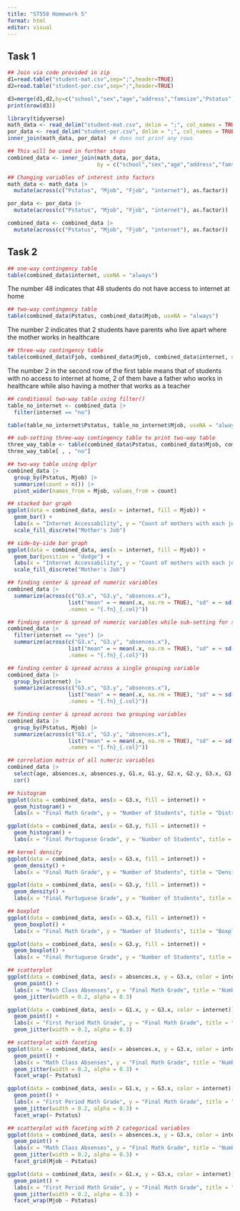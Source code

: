 ```yaml
---
title: "ST558 Homework 5"
format: html
editor: visual
---
```


## Task 1
```r
## Join via code provided in zip
d1=read.table("student-mat.csv",sep=";",header=TRUE)
d2=read.table("student-por.csv",sep=";",header=TRUE)

d3=merge(d1,d2,by=c("school","sex","age","address","famsize","Pstatus","Medu","Fedu","Mjob","Fjob","reason","nursery","internet"))
print(nrow(d3))
```

```r
library(tidyverse)
math_data <- read_delim("student-mat.csv", delim = ";", col_names = TRUE)
por_data <- read_delim("student-por.csv", delim = ";", col_names = TRUE)
inner_join(math_data, por_data)  # does not print any rows
```

```r
## This will be used in further steps
combined_data <- inner_join(math_data, por_data, 
                            by = c("school","sex","age","address","famsize","Pstatus","Medu","Fedu","Mjob","Fjob","reason", "guardian", "traveltime", "studytime", "failures", "schoolsup", "famsup", "activities", "nursery", "higher", "internet", "romantic", "famrel", "freetime", "goout", "Dalc", "Walc", "health"))
```

```r
## Changing variables of interest into factors
math_data <- math_data |>
  mutate(across(c("Pstatus", "Mjob", "Fjob", "internet"), as.factor))

por_data <- por_data |>
  mutate(across(c("Pstatus", "Mjob", "Fjob", "internet"), as.factor))

combined_data <- combined_data |>
  mutate(across(c("Pstatus", "Mjob", "Fjob", "internet"), as.factor))
```

## Task 2
```r
## one-way contingency table
table(combined_data$internet, useNA = "always")
```
The number 48 indicates that 48 students do not have access to internet at home
```r
## two-way contingency table
table(combined_data$Pstatus, combined_data$Mjob, useNA = "always")
```
The number 2 indicates that 2 students have parents who live apart where the mother works in healthcare
```r
## three-way contingency table
table(combined_data$Fjob, combined_data$Mjob, combined_data$internet, useNA = "always")
```
The number 2 in the second row of the first table means that of students with no access to internet at home, 2 of them have a father who works in healthcare while also having a mother that works as a teacher

```r
## conditional two-way table using filter()
table_no_internet <- combined_data |>
  filter(internet == "no")

table(table_no_internet$Pstatus, table_no_internet$Mjob, useNA = "always")
```

```r
## sub-setting three-way contingency table to print two-way table
three_way_table <- table(combined_data$Pstatus, combined_data$Mjob, combined_data$internet, useNA = "always")
three_way_table[ , , "no"]
```

```r
## two-way table using dplyr
combined_data |>
  group_by(Pstatus, Mjob) |>
  summarize(count = n()) |>
  pivot_wider(names_from = Mjob, values_from = count)
```

```r
## stacked bar graph
ggplot(data = combined_data, aes(x = internet, fill = Mjob)) +
  geom_bar() +
  labs(x = "Internet Accessability", y = "Count of mothers with each job", title = "Student's Mothers' Jobs based on Internet Accessability") +
  scale_fill_discrete("Mother's Job")
```

```r
## side-by-side bar graph
ggplot(data = combined_data, aes(x = internet, fill = Mjob)) +
  geom_bar(position = "dodge") +
  labs(x = "Internet Accessability", y = "Count of mothers with each job", title = "Student's Mothers' Jobs based on Internet Accessability") +
  scale_fill_discrete("Mother's Job")
```

```r
## finding center & spread of numeric variables
combined_data |>
  summarize(across(c("G3.x", "G3.y", "absences.x"),
                   list("mean" = ~ mean(.x, na.rm = TRUE), "sd" = ~ sd(.x, na.rm = TRUE)),
                   .names = "{.fn}_{.col}"))
```

```r
## finding center & spread of numeric variables while sub-setting for students with internet at home
combined_data |>
  filter(internet == "yes") |>
  summarize(across(c("G3.x", "G3.y", "absences.x"),
                   list("mean" = ~ mean(.x, na.rm = TRUE), "sd" = ~ sd(.x, na.rm = TRUE)),
                   .names = "{.fn}_{.col}"))
```

```r
## finding center & spread across a single grouping variable
combined_data |>
  group_by(internet) |>
  summarize(across(c("G3.x", "G3.y", "absences.x"),
                   list("mean" = ~ mean(.x, na.rm = TRUE), "sd" = ~ sd(.x, na.rm = TRUE)),
                   .names = "{.fn}_{.col}"))
```

```r
## finding center & spread across two grouping variables
combined_data |>
  group_by(Pstatus, Mjob) |>
  summarize(across(c("G3.x", "G3.y", "absences.x"),
                   list("mean" = ~ mean(.x, na.rm = TRUE), "sd" = ~ sd(.x, na.rm = TRUE)),
                   .names = "{.fn}_{.col}"))
```

```r
## correlation matrix of all numeric variables
combined_data |>
  select(age, absences.x, absences.y, G1.x, G1.y, G2.x, G2.y, G3.x, G3.y) |>
  cor()
```

```r
## histogram
ggplot(data = combined_data, aes(x = G3.x, fill = internet)) +
  geom_histogram() +
  labs(x = "Final Math Grade", y = "Number of Students", title = "Distribution of Student Final Math Grades")

ggplot(data = combined_data, aes(x = G3.y, fill = internet)) +
  geom_histogram() +
  labs(x = "Final Portuguese Grade", y = "Number of Students", title = "Distribution of Student Final Portuguese Grades")
```

```r
## kernel density
ggplot(data = combined_data, aes(x = G3.x, fill = internet)) +
  geom_density() +
  labs(x = "Final Math Grade", y = "Number of Students", title = "Density of Student Final Math Grades")

ggplot(data = combined_data, aes(x = G3.y, fill = internet)) +
  geom_density() +
  labs(x = "Final Portuguese Grade", y = "Number of Students", title = "Density of Student Final Portuguese Grades")
```

```r
## boxplot
ggplot(data = combined_data, aes(x = G3.x, fill = internet)) +
  geom_boxplot() +
  labs(x = "Final Math Grade", y = "Number of Students", title = "Boxplot of Student Final Math Grades")

ggplot(data = combined_data, aes(x = G3.y, fill = internet)) +
  geom_boxplot() +
  labs(x = "Final Portuguese Grade", y = "Number of Students", title = "Boxplot of Student Final Portuguese Grades")
```

```r
## scatterplot
ggplot(data = combined_data, aes(x = absences.x, y = G3.x, color = internet)) +
  geom_point() +
  labs(x = "Math Class Absenses", y = "Final Math Grade", title = "Number of Math Class Absenses vs Final Math Grade") +
  geom_jitter(width = 0.2, alpha = 0.3)

ggplot(data = combined_data, aes(x = G1.x, y = G3.x, color = internet)) +
  geom_point() +
  labs(x = "First Period Math Grade", y = "Final Math Grade", title = "First Period Math Grade vs Final Math Grade") +
  geom_jitter(width = 0.2, alpha = 0.3)
```

```r
## scatterplot with faceting
ggplot(data = combined_data, aes(x = absences.x, y = G3.x, color = internet)) +
  geom_point() +
  labs(x = "Math Class Absenses", y = "Final Math Grade", title = "Number of Math Class Absenses vs Final Math Grade") +
  geom_jitter(width = 0.2, alpha = 0.3) +
  facet_wrap(~ Pstatus)

ggplot(data = combined_data, aes(x = G1.x, y = G3.x, color = internet)) +
  geom_point() +
  labs(x = "First Period Math Grade", y = "Final Math Grade", title = "First Period Math Grade vs Final Math Grade") +
  geom_jitter(width = 0.2, alpha = 0.3) +
  facet_wrap(~ Pstatus)
```

```r
## scatterplot with faceting with 2 categorical variables
ggplot(data = combined_data, aes(x = absences.x, y = G3.x, color = internet)) +
  geom_point() +
  labs(x = "Math Class Absenses", y = "Final Math Grade", title = "Number of Math Class Absenses vs Final Math Grade") +
  geom_jitter(width = 0.2, alpha = 0.3) +
  facet_grid(Mjob ~ Pstatus)

ggplot(data = combined_data, aes(x = G1.x, y = G3.x, color = internet)) +
  geom_point() +
  labs(x = "First Period Math Grade", y = "Final Math Grade", title = "First Period Math Grade vs Final Math Grade") +
  geom_jitter(width = 0.2, alpha = 0.3) +
  facet_wrap(Mjob ~ Pstatus)
```